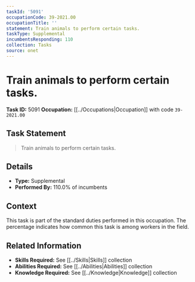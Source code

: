 ```yaml
---
taskId: '5091'
occupationCode: 39-2021.00
occupationTitle: ''
statement: Train animals to perform certain tasks.
taskType: Supplemental
incumbentsResponding: 110
collection: Tasks
source: onet
---
```

# Train animals to perform certain tasks.

**Task ID:** 5091
**Occupation:** [[../Occupations|Occupation]] with code `39-2021.00`

## Task Statement

> Train animals to perform certain tasks.

## Details

- **Type:** Supplemental
- **Performed By:** 110.0% of incumbents

## Context

This task is part of the standard duties performed in this occupation. The percentage indicates how common this task is among workers in the field.

## Related Information

- **Skills Required:** See [[../Skills|Skills]] collection
- **Abilities Required:** See [[../Abilities|Abilities]] collection
- **Knowledge Required:** See [[../Knowledge|Knowledge]] collection
